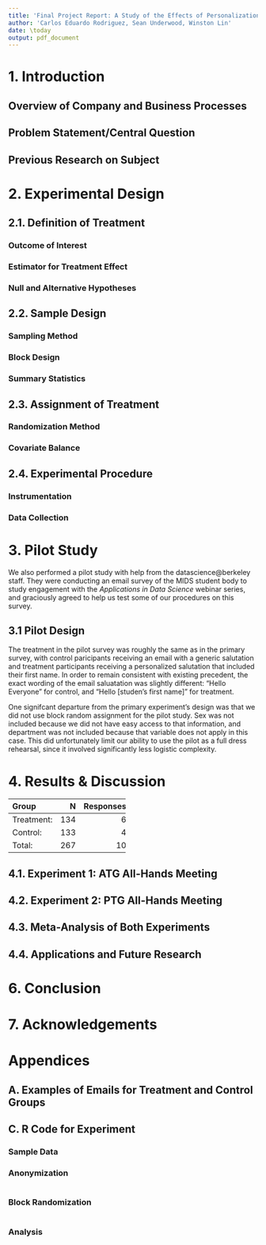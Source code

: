 ```yaml
---
title: 'Final Project Report: A Study of the Effects of Personalization on Survey Response Rates'
author: 'Carlos Eduardo Rodriguez, Sean Underwood, Winston Lin'
date: \today
output: pdf_document
---
```


# 1. Introduction

## Overview of Company and Business Processes



## Problem Statement/Central Question



## Previous Research on Subject



# 2. Experimental Design

## 2.1. Definition of Treatment

### Outcome of Interest



### Estimator for Treatment Effect



### Null and Alternative Hypotheses



## 2.2. Sample Design

### Sampling Method



### Block Design



### Summary Statistics



## 2.3. Assignment of Treatment

### Randomization Method



### Covariate Balance 



## 2.4. Experimental Procedure

### Instrumentation



### Data Collection


# 3. Pilot Study

We also performed a pilot study with help from the datascience@berkeley staff. They were conducting an email survey of the MIDS student body to study engagement with the _Applications in Data Science_ webinar series, and graciously agreed to help us test some of our procedures on this survey.

## 3.1 Pilot Design

The treatment in the pilot survey was roughly the same as in the primary survey, with control paricipants receiving an email with a generic salutation and treatment participants receiving a personalized salutation that included their first name. In order to remain consistent with existing precedent, the exact wording of the email saluatation was slightly different: "Hello Everyone" for control, and "Hello [studen's first name]" for treatment.

One signifcant departure from the primary experiment's design was that we did not use block random assignment for the pilot study. Sex was not included because we did not have easy access to that information, and department was not included because that variable does not apply in this case. This did unfortunately limit our ability to use the pilot as a full dress rehearsal, since it involved significantly less logistic complexity.

# 4. Results & Discussion

--------------------------------
Group         N  Responses  Rate
----------- --- ---------- ----- 
Treatment:  134          6  4.5%

Control:    133          4  3.0%

Total:      267         10  3.7%
--------------------------------


## 4.1. Experiment 1: ATG All-Hands Meeting



## 4.2. Experiment 2: PTG All-Hands Meeting



## 4.3. Meta-Analysis of Both Experiments



## 4.4. Applications and Future Research



# 6. Conclusion



# 7. Acknowledgements



# Appendices

## A. Examples of Emails for Treatment and Control Groups


## C. R Code for Experiment

### Sample Data



### Anonymization

```r

```

### Block Randomization

```r

```


### Analysis

```r

```
